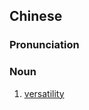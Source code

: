 ==Chinese==
{{zh-forms|type=21}}

===Pronunciation===
{{zh-pron
|m=duōmiànxìng
|cat=n
}}

===Noun===
{{zh-noun}}

# [[versatility]]